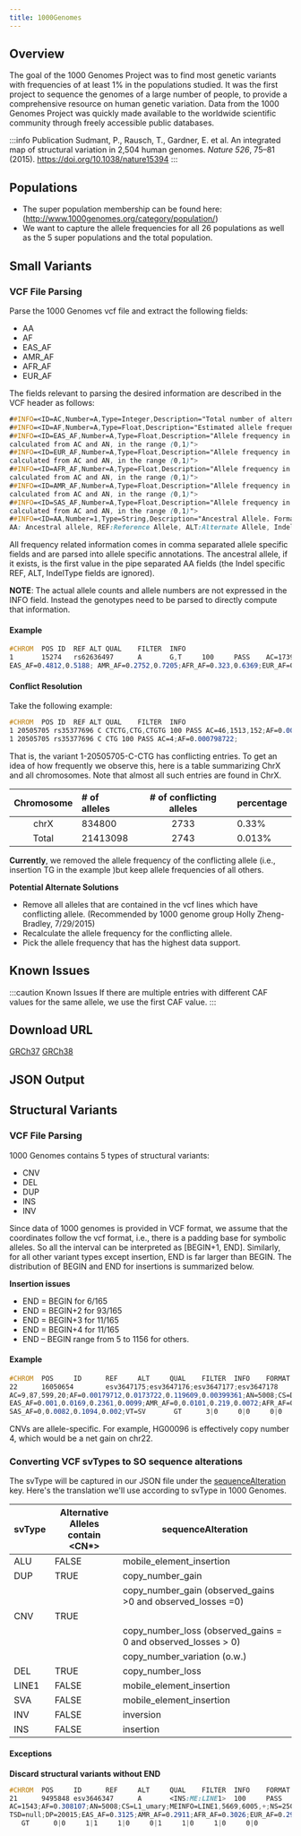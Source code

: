 ```yaml
---
title: 1000Genomes
---
```



## Overview

The goal of the 1000 Genomes Project was to find most genetic variants with frequencies of at least 1% in the populations studied. It was the first project to sequence the genomes of a large number of people, to provide a comprehensive resource on human genetic variation. Data from the 1000 Genomes Project was quickly made available to the worldwide scientific community through freely accessible public databases.

:::info Publication
Sudmant, P., Rausch, T., Gardner, E. et al. An integrated map of structural variation in 2,504 human genomes. *Nature 526*, 75–81 (2015). https://doi.org/10.1038/nature15394
:::

## Populations
* The super population membership can be found here: (http://www.1000genomes.org/category/population/)
* We want to capture the allele frequencies for all 26 populations as well as the 5 super populations and the total population.

## Small Variants
### VCF File Parsing
Parse the 1000 Genomes vcf file and extract the following fields:
* AA
* AF
* EAS_AF
* AMR_AF
* AFR_AF
* EUR_AF

The fields relevant to parsing the desired information are described in the VCF header as follows:
```scss
##INFO=<ID=AC,Number=A,Type=Integer,Description="Total number of alternate alleles in called genotypes">
##INFO=<ID=AF,Number=A,Type=Float,Description="Estimated allele frequency in the range (0,1)">
##INFO=<ID=EAS_AF,Number=A,Type=Float,Description="Allele frequency in the EAS populations \
calculated from AC and AN, in the range (0,1)">
##INFO=<ID=EUR_AF,Number=A,Type=Float,Description="Allele frequency in the EUR populations \
calculated from AC and AN, in the range (0,1)">
##INFO=<ID=AFR_AF,Number=A,Type=Float,Description="Allele frequency in the AFR populations \
calculated from AC and AN, in the range (0,1)">
##INFO=<ID=AMR_AF,Number=A,Type=Float,Description="Allele frequency in the AMR populations \
calculated from AC and AN, in the range (0,1)">
##INFO=<ID=SAS_AF,Number=A,Type=Float,Description="Allele frequency in the SAS populations \
calculated from AC and AN, in the range (0,1)">
##INFO=<ID=AA,Number=1,Type=String,Description="Ancestral Allele. Format: AA|REF|ALT|IndelType. \
AA: Ancestral allele, REF:Reference Allele, ALT:Alternate Allele, IndelType:Type of Indel (REF, ALT and IndelType are only defined for indels)">
```
All frequency related information comes in comma separated allele specific fields and are parsed into allele specific annotations. The ancestral allele, if it exists, is the first value in the pipe separated AA fields (the Indel specific REF, ALT, IndelType fields are ignored).

**NOTE**: The actual allele counts and allele numbers are not expressed in the INFO field. Instead the genotypes need to be parsed to directly compute that information.
#### Example

```scss
#CHROM	POS	ID	REF	ALT	QUAL	FILTER	INFO
1       15274   rs62636497      A       G,T     100     PASS    AC=1739,3210;AF=0.347244,0.640974; \
EAS_AF=0.4812,0.5188; AMR_AF=0.2752,0.7205;AFR_AF=0.323,0.6369;EUR_AF=0.2922,0.7078;SAS_AF=0.3497,0.6472;AA=g|||;
```

#### Conflict Resolution

Take the following example:
```scss
#CHROM	POS	ID	REF	ALT	QUAL	FILTER	INFO
1 20505705 rs35377696 C CTCTG,CTG,CTGTG 100 PASS AC=46,1513,152;AF=0.0091853,0.302117,0.0303514;
1 20505705 rs35377696 C CTG 100 PASS AC=4;AF=0.000798722;
```
That is, the variant 1-20505705-C-CTG has conflicting entries. To get an idea of how frequently we observe this, here is a table summarizing ChrX and all chromosomes. Note that almost all such entries are found in ChrX.

|Chromosome | \# of alleles    | \# of conflicting alleles | percentage|
|:---------:|:-----------------|:--------------:|:-----------------|
| chrX      |       834800     |       2733     |           0.33%  |
| Total     |       21413098   |       2743     |           0.013% |

**Currently**, we removed the allele frequency of the conflicting allele (i.e., insertion TG in the example )but keep allele frequencies of all others.

**Potential Alternate Solutions**
* Remove all alleles that are contained in the vcf lines which have conflicting allele. (Recommended by 1000 genome group Holly Zheng-Bradley, 7/29/2015)
* Recalculate the allele frequency for the conflicting allele.
* Pick the allele frequency that has the highest data support.
## Known Issues

:::caution Known Issues
If there are multiple entries with different CAF values for the same allele, we use the first CAF value.
:::

## Download URL

[GRCh37](ftp://ftp.1000genomes.ebi.ac.uk/vol1/ftp/release/20130502/)
[GRCh38](http://ftp.1000genomes.ebi.ac.uk/vol1/ftp/data_collections/1000_genomes_project/release/20190312_biallelic_SNV_and_INDEL/)

## JSON Output

<JSON />

## Structural Variants
### VCF File Parsing

1000 Genomes contains 5 types of structural variants:
* CNV
* DEL
* DUP
* INS
* INV

Since data of 1000 genomes is provided in VCF format, we assume that the coordinates follow the vcf format, i.e., there is a padding base for symbolic alleles. So all the interval can be interpreted as [BEGIN+1, END].
Similarly, for all other variant types except insertion, END is far larger than BEGIN. The distribution of BEGIN and END for insertions is summarized below.

**Insertion issues**
* END = BEGIN for 6/165
* END = BEGIN+2 for 93/165
* END = BEGIN+3 for 11/165
* END = BEGIN+4 for 11/165
* END – BEGIN range from 5 to 1156 for others.

#### Example

```scss
#CHROM  POS     ID      REF     ALT     QUAL    FILTER  INFO    FORMAT  HG00096 HG00097 HG00099 HG00100 HG00101 HG00102 HG00103
22      16050654        esv3647175;esv3647176;esv3647177;esv3647178     A       <CN0>,<CN2>,<CN3>,<CN4> 100     PASS   \
AC=9,87,599,20;AF=0.00179712,0.0173722,0.119609,0.00399361;AN=5008;CS=DUP_gs;END=16063474;NS=2504;SVTYPE=CNV;DP=22545;\
EAS_AF=0.001,0.0169,0.2361,0.0099;AMR_AF=0,0.0101,0.219,0.0072;AFR_AF=0.0061,0.0363,0.0053,0;EUR_AF=0,0.007,0.0944,0.003;\
SAS_AF=0,0.0082,0.1094,0.002;VT=SV       GT      3|0     0|0     0|0     0|0     0|0     0|0     0|4
```
CNVs are allele-specific. For example, HG00096 is effectively copy number 4, which would be a net gain on chr22.

### Converting VCF svTypes to SO sequence alterations
The svType will be captured in our JSON file under the [sequenceAlteration](http://www.sequenceontology.org/browser/current_svn/term/SO:0001059) key. Here's the translation we'll use according to svType in 1000 Genomes.

| svType | Alternative Alleles contain <CN\*>| sequenceAlteration                                            |
|--------|-----------------------------------|---------------------------------------------------------------|
| ALU    | FALSE                             | mobile_element_insertion                                      |
| DUP    | TRUE                              | copy_number_gain                                              |
|        |                                   | copy_number_gain (observed_gains >0 and observed_losses =0)   |
| CNV    | TRUE                              |                                                               |
|        |                                   | copy_number_loss (observed_gains = 0 and observed_losses > 0) |
|        |                                   | copy_number_variation (o.w.)                                  |
| DEL    | TRUE                              | copy_number_loss                                              |
| LINE1  | FALSE                             | mobile_element_insertion                                      |
| SVA    | FALSE                             | mobile_element_insertion                                      |
| INV    | FALSE                             | inversion                                                     |
| INS    | FALSE                             | insertion                                                     |

#### Exceptions
**Discard structural variants without END**
```scss
#CHROM  POS     ID      REF     ALT     QUAL    FILTER  INFO    FORMAT  HG00096 HG00097 HG00099 HG00100 HG00101 HG00102 HG00103
21      9495848 esv3646347      A       <INS:ME:LINE1>  100     PASS   \
AC=1543;AF=0.308107;AN=5008;CS=L1_umary;MEINFO=LINE1,5669,6005,+;NS=2504;SVLEN=336;SVTYPE=LINE1;\
TSD=null;DP=20015;EAS_AF=0.3125;AMR_AF=0.2911;AFR_AF=0.3026;EUR_AF=0.2922;SAS_AF=0.3395;VT=SV\
   GT      0|0     1|1     1|0     0|1     1|0     1|0     0|0
```
